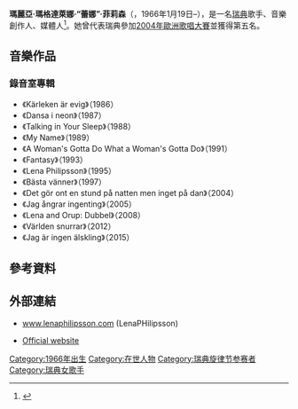 {{Infobox musical artist
|name=Lena Philipsson
|image=Lena Philipsson 2012-11-07 001.jpg
|caption=2012年
|background=solo_singer
|birth_name=Maria Magdalena Filipsson
|birth_date={{birth date and age|1966|1|19|df=y}}
|origin={{SWE}}
|genre=[[流行_(音樂類型)|流行]]、[[Schlager|Schlager]]
|years_active=1984年至今
|label=[[索尼音樂娛樂|索尼音樂娛樂]]
|website=[http://www.lenaphilipsson.se Lena Philipsson.se]
}}

'''瑪麗亞·瑪格達萊娜·“蕾娜”·菲莉森'''（{{Lang-en|'''Maria Magdalena "Lena" Philipsson'''}}，1966年1月19日–），是一名[[瑞典|瑞典]]歌手、音樂創作人、媒體人<ref>{{Cite web |url=http://www.discogs.com/artist/158128-Lena-Philipsson |title=Discogs |accessdate=2017-02-15 |archive-date=2017-07-07 |archive-url=https://web.archive.org/web/20170707043131/https://www.discogs.com/artist/158128-Lena-Philipsson |dead-url=no }}</ref>。她曾代表瑞典參加[[2004年歐洲歌唱大賽|2004年歐洲歌唱大賽]]並獲得第五名。

== 音樂作品 ==

=== 錄音室專輯 ===
* 《Kärleken är evig》（1986）
* 《Dansa i neon》（1987）
* 《Talking in Your Sleep》（1988）
* 《My Name》（1989）
* 《A Woman's Gotta Do What a Woman's Gotta Do》（1991）
* 《Fantasy》（1993）
* 《Lena Philipsson》（1995）
* 《Bästa vänner》（1997）
* 《Det gör ont en stund på natten men inget på dan》（2004）
* 《Jag ångrar ingenting》（2005）
* 《Lena and Orup: Dubbel》（2008）
* 《Världen snurrar》（2012）
* 《Jag är ingen älskling》（2015）

== 參考資料 ==
{{Reflist}}

== 外部連結 ==
{{Commons category|Lena Philipsson}}
* {{sv icon}} [https://web.archive.org/web/20120817124018/http://www.lenaphilipsson.com/ www.lenaphilipsson.com] (LenaPHilipsson)
* {{sv icon}} [http://www.lenaphilipsson.se/ Official website] {{Wayback|url=http://www.lenaphilipsson.se/ |date=20040912003909 }}

{{Authority control}}

{{DEFAULTSORT:Philipsson, Lena}}
[[Category:1966年出生|Category:1966年出生]]
[[Category:在世人物|Category:在世人物]]
[[Category:瑞典旋律节参赛者|Category:瑞典旋律节参赛者]]
[[Category:瑞典女歌手|Category:瑞典女歌手]]